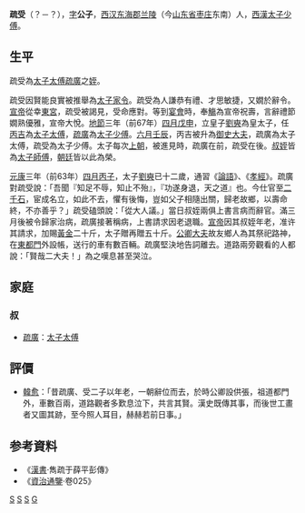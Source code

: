 
{{東亞男性歷史人物
|名稱=疏受
|身份=<!-- 朝代＋某某家 -->西汉政治家
|前任= 
|繼任= 
|畫像= 
|說明= 
|姓=疏
|名=受
|姓名=疏受
|字=公子
|官職=[[太子家令|太子家令]]、[[太子少傅|太子少傅]]
|封爵=
|封號=
|御稱號<!--日本皇族之稱號-->=
|宮號1<!--日本皇族之宮號-->=
|宮號2<!--朝鮮王族之宮號-->=
|封地=
|神號=
|尊號=
|乳名<!--日本、朝鮮、琉球以外人物用-->=
|幼名<!--日本人用-->=
|兒名<!--朝鮮人用-->=
|童名<!--琉球人用-->=
|小字=
|號=
|法號=
|院號=
|其他名號=
|族裔 = [[汉族|汉族]]
|旗籍 =<!--清朝旗人專用-->
|氏族 =
|出生年=不詳
|出生地=[[东海|东海]][[兰陵|兰陵]]
|婚年=
|逝世年=不詳
|逝世地=[[东海|东海]][[兰陵|兰陵]]
|諡號=
|墳墓=
|父親= 
|嫡母=
|母親=
|元配=
|正室=
|妻=
|繼室=
|平妻=
|側室=
|元配之父=
|元配之嫡母=
|元配之母=
|正室之父=
|正室之嫡母=
|正室之母=
|妻之父=
|妻之嫡母=
|妻之母=
|繼室之父=
|繼室之嫡母=
|繼室之母=
|平妻之父=
|平妻之嫡母=
|平妻之母=
|兄弟=
|姊妹=
|嫡兄弟= 
|嫡姊妹=
|庶兄弟=
|庶姊妹=
|同胞兄弟=
|同胞姊妹=
|異母兄弟=
|異母姊妹=
|異父兄弟=
|異父姊妹=
|繼兄弟=
|繼姊妹=
|子=
|女=
|嫡子=
|嫡女=
|庶子=
|庶女=
|養子=
|養女=
|繼子=
|繼女=
|著作=  
|注釋=
}}
'''疏受'''（？－？），[[表字|字]]'''公子'''，[[西汉|西汉]][[东海郡|东海郡]][[兰陵|兰陵]]（今[[山东省|山东省]][[枣庄|枣庄]]东南）人，[[西漢|西漢]][[太子少傅|太子少傅]]。

==生平==
疏受為[[太子太傅|太子太傅]][[疏廣|疏廣]]之[[姪|姪]]。

疏受因賢能良實被推舉為[[太子家令|太子家令]]。疏受為人謙恭有禮、才思敏捷，又嫺於辭令。[[漢宣帝|宣帝]]從幸[[東宮|東宮]]，疏受被謁見，受命應對。等到[[宴會|宴會]]時，奉[[觴|觴]]為宣帝祝壽，言辭禮節嫺熟優雅，宣帝大悅。[[地節|地節]]三年（前67年）[[四月|四月]][[戊申|戊申]]，立皇子[[劉奭|劉奭]]為皇太子，任[[丙吉|丙吉]]為[[太子太傅|太子太傅]]，[[疏廣|疏廣]]為[[太子少傅|太子少傅]]。[[六月|六月]][[壬辰|壬辰]]，丙吉被升為[[御史大夫|御史大夫]]，疏廣為太子太傅，疏受為太子少傅。太子每次[[上朝|上朝]]，被進見時，疏廣在前，疏受在後。[[叔|叔]][[姪|姪]]皆為[[太子|太子]][[師傅|師傅]]，[[朝廷|朝廷]]皆以此為榮。

[[元康_(西漢)|元康]]三年（前63年）[[四月|四月]][[丙子|丙子]]，太子[[劉奭|劉奭]]已十二歲，通習《[[論語|論語]]》、《[[孝經|孝經]]》。疏廣對疏受說：「吾聞『知足不辱，知止不殆』，『功遂身退，天之道』也。今仕官至[[二千石|二千石]]，宦成名立，如此不去，懼有後悔，豈如父子相隨出關，歸老故鄉，以壽命終，不亦善乎？」疏受磕頭說：「從大人議。」當日叔姪兩俱上書言病而辭官。滿三月後被令歸家治病，疏廣接著稱病，上書請求因老退職。[[漢宣帝|宣帝]]因其叔姪年老，准许其請求，加賜[[黃金|黃金]]二十斤，太子贈再贈五十斤。[[公卿|公卿]][[大夫|大夫]]故友鄉人為其祭祀路神，在[[東都門|東都門]]外設帳，送行的車有數百輛。疏廣堅決地告詞離去。道路兩旁觀看的人都說：「賢哉二大夫！」為之嘆息甚至哭泣。

==家庭==
===叔===
*[[疏廣|疏廣]]：[[太子太傅|太子太傅]]
 
==評價==
*[[韓愈|韓愈]]：「昔疏廣、受二子以年老，一朝辭位而去，於時公卿設供張，祖道都門外，車數百兩，道路觀者多歎息泣下，共言其賢。漢史既傳其事，而後世工畫者又圖其跡，至今照人耳目，赫赫若前日事。」 
 
== 参考資料 ==
*《[[漢書|漢書]]·雋疏于薛平彭傳》
*《[[資治通鑒|資治通鑒]]·卷025》

[[Category:枣庄人|S]]
[[Category:西汉太子家令|S]]
[[Category:西汉太子少傅|S]]
[[Category:疏姓|G]]
